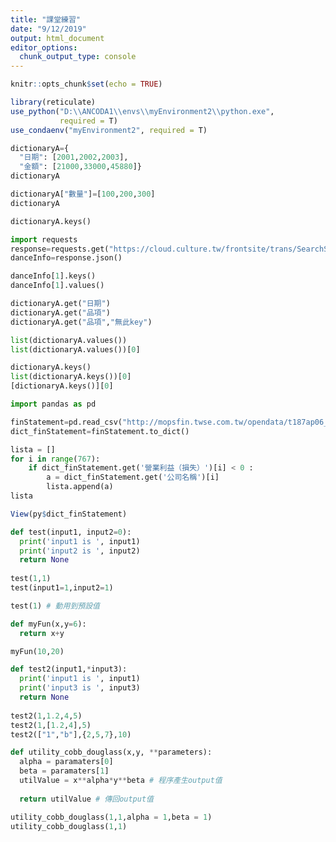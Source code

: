 ```yaml
---
title: "課堂練習"
date: "9/12/2019"
output: html_document
editor_options: 
  chunk_output_type: console
---
```


```r
knitr::opts_chunk$set(echo = TRUE)

library(reticulate)
use_python("D:\\ANCODA1\\envs\\myEnvironment2\\python.exe",
           required = T)
use_condaenv("myEnvironment2", required = T)
```

```python
dictionaryA={
  "日期": [2001,2002,2003],
  "金額": [21000,33000,45880]}
dictionaryA

dictionaryA["數量"]=[100,200,300]
dictionaryA
```

```python
dictionaryA.keys()
```

```python
import requests
response=requests.get("https://cloud.culture.tw/frontsite/trans/SearchShowAction.do?method=doFindTypeJ&category=3")
danceInfo=response.json()
```

```python
danceInfo[1].keys()
danceInfo[1].values()
```

```python
dictionaryA.get("日期")
dictionaryA.get("品項")
dictionaryA.get("品項","無此key")
```


```python
list(dictionaryA.values())
list(dictionaryA.values())[0]
```

```python
dictionaryA.keys()
list(dictionaryA.keys())[0]
[dictionaryA.keys()][0]
```


```python
import pandas as pd

finStatement=pd.read_csv("http://mopsfin.twse.com.tw/opendata/t187ap06_O_ci.csv")
dict_finStatement=finStatement.to_dict()
```


```python
lista = []
for i in range(767):
    if dict_finStatement.get('營業利益（損失）')[i] < 0 :
        a = dict_finStatement.get('公司名稱')[i]
        lista.append(a)
lista
```

```r
View(py$dict_finStatement)
```



```python
def test(input1, input2=0):
  print('input1 is ', input1)
  print('input2 is ', input2)
  return None
  
test(1,1) 
test(input1=1,input2=1)

test(1) # 動用到預設值
```


```python
def myFun(x,y=6):
  return x+y

myFun(10,20)
```


```python
def test2(input1,*input3):
  print('input1 is ', input1)
  print('input3 is ', input3)
  return None
 
test2(1,1.2,4,5)
test2(1,[1.2,4],5)
test2(["1","b"],{2,5,7},10)
```


```python
def utility_cobb_douglass(x,y, **parameters):
  alpha = paramaters[0]
  beta = paramaters[1]
  utilValue = x**alpha*y**beta # 程序產生output值
  
  return utilValue # 傳回output值

utility_cobb_douglass(1,1,alpha = 1,beta = 1)
utility_cobb_douglass(1,1)
```




